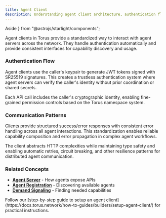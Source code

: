 ```yaml
---
title: Agent Client
description: Understanding agent client architecture, authentication flow, and API communication patterns in Torus.
---
```


  Aside
} from "@astrojs/starlight/components";


Agent clients in Torus provide a standardized way to interact with agent servers across the network.
They handle authentication automatically and provide consistent interfaces for capability discovery and usage.

### Authentication Flow

Agent clients use the caller's keypair to generate JWT tokens signed with SR25519 signatures.
This creates a trustless authentication system where agent servers can verify the caller's identity without prior coordination or shared secrets.

Each API call includes the caller's cryptographic identity, enabling fine-grained permission controls based on the Torus namespace system.

### Communication Patterns

Clients provide structured success/error responses with consistent error handling across all agent interactions.
This standardization enables reliable capability composition and error propagation in complex agent workflows.

The client abstracts HTTP complexities while maintaining type safety and enabling automatic retries, circuit breaking, and other resilience patterns for distributed agent communication.

### Related Concepts

- **[Agent Server](https://docs.torus.network/explanations/builders/agent-server/)** - How agents expose APIs
- **[Agent Registration](https://docs.torus.network/explanations/builders/agent-registration/)** - Discovering available agents
- **[Demand Signaling](https://docs.torus.network/explanations/builders/demand-signaling/)** - Finding needed capabilities

<Aside type="tip" title="Ready to Setup an Agent Client?">
  Follow our [step-by-step guide to setup an agent client](https://docs.torus.network/how-to-guides/builders/setup-agent-client/) for practical instructions.
</Aside>